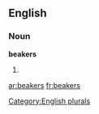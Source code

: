 
==English==

===Noun===
'''beakers'''

# {{plural of|[[beaker]]}}

[[Category:English plurals]]

[[ar:beakers]]
[[fr:beakers]]